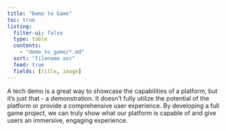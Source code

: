 ```yaml
---
title: "Demo to Game"
toc: true
listing:
  filter-ui: false
  type: table
  contents:
    - "demo_to_game/*.md"
  sort: "filename asc"
  feed: true
  fields: [title, image]
---
```


A tech demo is a great way to showcase the capabilities of a platform, but it's just that - a demonstration. It doesn't fully utilize the potential of the platform or provide a comprehensive user experience. By developing a full game project, we can truly show what our platform is capable of and give users an immersive, engaging experience.
